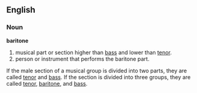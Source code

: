 ==English==
===Noun===
'''baritone'''

# musical part or section higher than [[bass]] and lower than [[tenor]].
# person or instrument that performs the baritone part.

If the male section of a musical group is divided into two parts, they are called [[tenor]] and [[bass]].  If the section is divided into three groups, they are called [[tenor]], [[baritone]], and [[bass]].